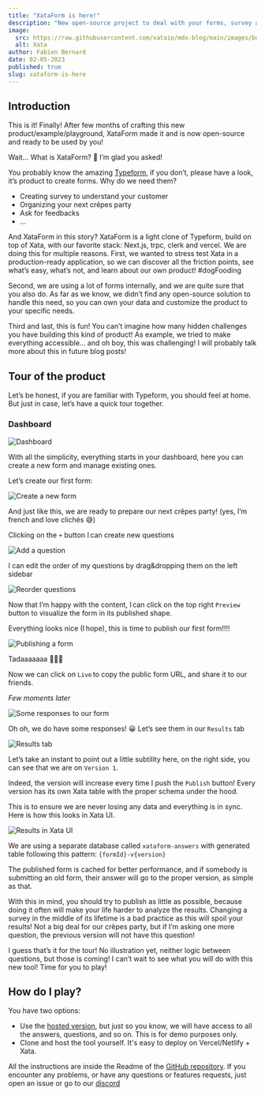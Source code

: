 ```yaml
---
title: "XataForm is here!"
description: "New open-source project to deal with your forms, survey and quizzes!"
image:
  src: https://raw.githubusercontent.com/xataio/mdx-blog/main/images/bulletproof-docs-links.png
  alt: Xata
author: Fabien Bernard
date: 02-05-2023
published: true
slug: xataform-is-here
---
```


## Introduction

This is it! Finally! After few months of crafting this new product/example/playground, XataForm made it and is now open-source and ready to be used by you!

Wait… What is XataForm? 🤔 I’m glad you asked!

You probably know the amazing [Typeform](https://www.typeform.com/), if you don’t, please have a look, it’s product to create forms. Why do we need them?

- Creating survey to understand your customer
- Organizing your next crêpes party
- Ask for feedbacks
- …

And XataForm in this story? XataForm is a light clone of Typeform, build on top of Xata, with our favorite stack: Next.js, trpc, clerk and vercel. We are doing this for multiple reasons. First, we wanted to stress test Xata in a production-ready application, so we can discover all the friction points, see what’s easy, what’s not, and learn about our own product! #dogFooding

Second, we are using a lot of forms internally, and we are quite sure that you also do. As far as we know, we didn’t find any open-source solution to handle this need, so you can own your data and customize the product to your specific needs.

Third and last, this is fun! You can’t imagine how many hidden challenges you have building this kind of product! As example, we tried to make everything accessible… and oh boy, this was challenging! I will probably talk more about this in future blog posts!

## Tour of the product

Let’s be honest, if you are familiar with Typeform, you should feel at home. But just in case, let’s have a quick tour together.

### Dashboard

![Dashboard](https://user-images.githubusercontent.com/1761469/235616203-2a11df81-0422-4e99-85ae-c599413f9932.png)

With all the simplicity, everything starts in your dashboard, here you can create a new form and manage existing ones.

Let’s create our first form:

![Create a new form](https://user-images.githubusercontent.com/1761469/235616282-86fec012-0c76-47cf-83ed-9c21d30cc7d6.gif)

And just like this, we are ready to prepare our next crêpes party! (yes, I’m french and love clichés 😅)

Clicking on the `+` button I can create new questions

![Add a question](https://user-images.githubusercontent.com/1761469/235616379-8bca253b-3534-44df-81d2-6f20bc90ea9f.png)

I can edit the order of my questions by drag&dropping them on the left sidebar

![Reorder questions](https://user-images.githubusercontent.com/1761469/235616457-25a92062-686e-402f-a606-c6f44e04b805.gif)

Now that I’m happy with the content, I can click on the top right `Preview` button to visualize the form in its published shape.

Everything looks nice (I hope), this is time to publish our first form!!!!

![Publishing a form](https://user-images.githubusercontent.com/1761469/235616524-14a367f4-8d22-4f43-a8f3-f3ff89b26426.gif)

Tadaaaaaaa 🥳🥳🥳

Now we can click on `Live` to copy the public form URL, and share it to our friends.

_Few moments later_

![Some responses to our form](https://user-images.githubusercontent.com/1761469/235616702-bc102dc4-82be-46b5-a8c7-18be75ba1b9c.png)

Oh oh, we do have some responses! 😀 Let’s see them in our `Results` tab

![Results tab](https://user-images.githubusercontent.com/1761469/235617031-b711963d-401c-40ad-b9f3-90ee892edf25.png)

Let’s take an instant to point out a little subtility here, on the right side, you can see that we are on `Version 1`.

Indeed, the version will increase every time I push the `Publish` button! Every version has its own Xata table with the proper schema under the hood.

This is to ensure we are never losing any data and everything is in sync. Here is how this looks in Xata UI.

![Results in Xata UI](https://user-images.githubusercontent.com/1761469/235617145-4448295f-6b75-4a80-a4b7-da89f8c1acec.png)

We are using a separate database called `xataform-answers` with generated table following this pattern: `{formId}-v{version}`

The published form is cached for better performance, and if somebody is submitting an old form, their answer will go to the proper version, as simple as that.

With this in mind, you should try to publish as little as possible, because doing it often will make your life harder to analyze the results. Changing a survey in the middle of its lifetime is a bad practice as this will spoil your results! Not a big deal for our crêpes party, but if I’m asking one more question, the previous version will not have this question!

I guess that’s it for the tour! No illustration yet, neither logic between questions, but those is coming! I can’t wait to see what you will do with this new tool! Time for you to play!

## How do I play?

You have two options:

- Use the [hosted version](https://xataform.com/), but just so you know, we will have access to all the answers, questions, and so on. This is for demo purposes only.
- Clone and host the tool yourself. It's easy to deploy on Vercel/Netlify + Xata.

All the instructions are inside the Readme of the [GitHub repository](https://github.com/xataio/xataform). If you encounter any problems, or have any questions or features requests, just open an issue or go to our [discord](https://xata.io/discord)
